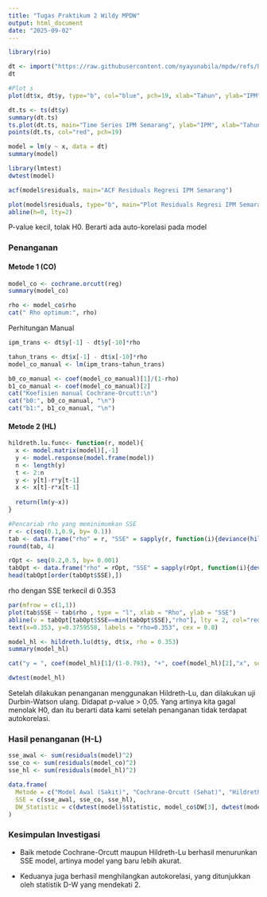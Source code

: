 ---
title: "Tugas Praktikum 2 Wildy MPDW"
output: html_document
date: "2025-09-02"
---

```{r}
library(rio)
```


```{r}
dt <- import("https://raw.githubusercontent.com/nyayunabila/mpdw/refs/heads/main/Pertemuan%202/Data%20IPM%20Semarang%20(new).xlsx")
dt
```
```{r}
#Plot s
plot(dt$x, dt$y, type="b", col="blue", pch=19, xlab="Tahun", ylab="IPM", main="Plot IPM Semarang")
```
```{r}
dt.ts <- ts(dt$y)
summary(dt.ts)
ts.plot(dt.ts, main="Time Series IPM Semarang", ylab="IPM", xlab="Tahun")
points(dt.ts, col="red", pch=19)
```


```{r}
model = lm(y ~ x, data = dt)
summary(model)

library(lmtest)
dwtest(model)

acf(model$residuals, main="ACF Residuals Regresi IPM Semarang")

plot(model$residuals, type="b", main="Plot Residuals Regresi IPM Semarang", ylab="Residuals", xlab="Order")
abline(h=0, lty=2)
```
P-value kecil, tolak H0. Berarti ada auto-korelasi pada model

### Penanganan

#### Metode 1 (CO)

```{r}
model_co <- cochrane.orcutt(reg)
summary(model_co)

rho <- model_co$rho
cat(" Rho optimum:", rho)
```

Perhitungan Manual

```{r}
ipm_trans <- dt$y[-1] - dt$y[-10]*rho

tahun_trans <- dt$x[-1] - dt$x[-10]*rho
model_co_manual <- lm(ipm_trans~tahun_trans)

b0_co_manual <- coef(model_co_manual)[1]/(1-rho)
b1_co_manual <- coef(model_co_manual)[2]
cat("Koefisien manual Cochrane-Orcutt:\n")
cat("b0:", b0_co_manual, "\n")
cat("b1:", b1_co_manual, "\n")
```

#### Metode 2 (HL)

```{r}
hildreth.lu.func<- function(r, model){
  x <- model.matrix(model)[,-1]
  y <- model.response(model.frame(model))
  n <- length(y)
  t <- 2:n
  y <- y[t]-r*y[t-1]
  x <- x[t]-r*x[t-1]
  
  return(lm(y~x))
}

#Pencariab rho yang meminimumkan SSE
r <- c(seq(0.1,0.9, by= 0.1))
tab <- data.frame("rho" = r, "SSE" = sapply(r, function(i){deviance(hildreth.lu.func(i, model))}))
round(tab, 4)
```

```{r}
rOpt <- seq(0.2,0.5, by= 0.001)
tabOpt <- data.frame("rho" = rOpt, "SSE" = sapply(rOpt, function(i){deviance(hildreth.lu.func(i, model))}))
head(tabOpt[order(tabOpt$SSE),])
```

rho dengan SSE terkecil di 0.353

```{r}
par(mfrow = c(1,1))
plot(tab$SSE ~ tab$rho , type = "l", xlab = "Rho", ylab = "SSE")
abline(v = tabOpt[tabOpt$SSE==min(tabOpt$SSE),"rho"], lty = 2, col="red",lwd=2)
text(x=0.353, y=0.3759558, labels = "rho=0.353", cex = 0.8)
```

```{r}
model_hl <- hildreth.lu(dt$y, dt$x, rho = 0.353)
summary(model_hl)
```

```{r}
cat("y = ", coef(model_hl)[1]/(1-0.793), "+", coef(model_hl)[2],"x", sep = "")
```

```{r}
dwtest(model_hl)
```

Setelah dilakukan penanganan menggunakan Hildreth-Lu, dan dilakukan uji Durbin-Watson ulang. Didapat p-value > 0,05. Yang artinya kita gagal menolak H0, dan itu berarti data kami setelah penanganan tidak terdapat autokorelasi.

### Hasil penanganan (H-L)

```{r}
sse_awal <- sum(residuals(model)^2)
sse_co <- sum(residuals(model_co)^2)
sse_hl <- sum(residuals(model_hl)^2)

data.frame(
  Metode = c("Model Awal (Sakit)", "Cochrane-Orcutt (Sehat)", "Hildreth-Lu (Sehat)"),
  SSE = c(sse_awal, sse_co, sse_hl),
  DW_Statistic = c(dwtest(model)$statistic, model_co$DW[3], dwtest(model_hl)$statistic)
)
```

### Kesimpulan Investigasi

- Baik metode Cochrane-Orcutt maupun Hildreth-Lu berhasil menurunkan SSE model, artinya model yang baru lebih akurat.

- Keduanya juga berhasil menghilangkan autokorelasi, yang ditunjukkan oleh statistik D-W yang mendekati 2.







